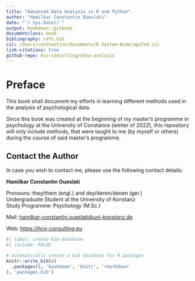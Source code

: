 ```yaml
---
title: "Advanced Data Analysis in R and Python"
author: "Hamilkar Constantin Oueslati"
date: "`r Sys.Date()`"
output: bookdown::gitbook
documentclass: book
bibliography: refs.bib
csl: /Users/constantine/Documents/R System-Wide/apa7ed.csl
link-citations: true
github-repo: hco-consulting/data-analysis
---
```


# Preface {.unnumbered}

This book shall document my efforts in learning different methods used in the analysis of psychological data.

Since this book was created at the beginning of my master's programme in psychology at the University of Constance (winter of 2022), this repository will only include methods, that were taught to me (by myself or others) during the course of said master's programme.

## Contact the Author {.unnumbered}

In case you wish to contact me, please use the following contact details:

**Hamilkar Constantin Oueslati**

Pronouns: they/them (engl.) and dey/deren/denen (ger.)\
Undergraduate Student at the University of Konstanz\
Study Programme: Psychology (M.Sc.)\

Mail: [hamilkar-constantin.oueslati\@uni-konstanz.de](mailto:hamilkar-constantin.oueslati@uni-konstanz.de?subject=Regarding%20the%20Book%20%22Advanced%20Data%20Analysis%20in%20R%20and%20Python%22&body=Dear%20Hamilkar%20Constantin%20Oueslati%2C%0D%0A "Mail an Hamilkar Constantin Oueslati")

Web: <https://hco-consulting.eu>

```r
#| label: create-bib-database
#| include: FALSE

# automatically create a bib database for R packages
knitr::write_bib(c(
  .packages(), 'bookdown', 'knitr', 'rmarkdown'
), 'packages.bib')
```
